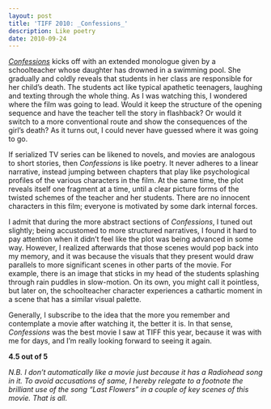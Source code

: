 ```yaml
---
layout: post
title: 'TIFF 2010: _Confessions_'
description: Like poetry
date: 2010-09-24
---
```


[_Confessions_](https://www.imdb.com/title/tt1590089/) kicks off with an extended monologue given by a schoolteacher whose daughter has drowned in a swimming pool. She gradually and coldly reveals that students in her class are responsible for her child’s death. The students act like typical apathetic teenagers, laughing and texting through the whole thing. As I was watching this, I wondered where the film was going to lead. Would it keep the structure of the opening sequence and have the teacher tell the story in flashback? Or would it switch to a more conventional route and show the consequences of the girl’s death? As it turns out, I could never have guessed where it was going to go.  
  
If serialized TV series can be likened to novels, and movies are analogous to short stories, then _Confessions_ is like poetry. It never adheres to a linear narrative, instead jumping between chapters that play like psychological profiles of the various characters in the film. At the same time, the plot reveals itself one fragment at a time, until a clear picture forms of the twisted schemes of the teacher and her students. There are no innocent characters in this film; everyone is motivated by some dark internal forces.  
  
I admit that during the more abstract sections of _Confessions_, I tuned out slightly; being accustomed to more structured narratives, I found it hard to pay attention when it didn’t feel like the plot was being advanced in some way. However, I realized afterwards that those scenes would pop back into my memory, and it was because the visuals that they present would draw parallels to more significant scenes in other parts of the movie. For example, there is an image that sticks in my head of the students splashing through rain puddles in slow-motion. On its own, you might call it pointless, but later on, the schoolteacher character experiences a cathartic moment in a scene that has a similar visual palette.  
  
Generally, I subscribe to the idea that the more you remember and contemplate a movie after watching it, the better it is. In that sense, _Confessions_ was the best movie I saw at TIFF this year, because it was with me for days, and I’m really looking forward to seeing it again.  
  
**4.5 out of 5**  
  
_N.B. I don’t automatically like a movie just because it has a Radiohead song in it. To avoid accusations of same, I hereby relegate to a footnote the brilliant use of the song “Last Flowers” in a couple of key scenes of this movie. That is all._
